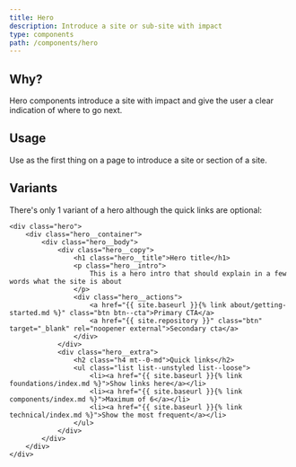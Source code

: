 ```yaml
---
title: Hero
description: Introduce a site or sub-site with impact
type: components
path: /components/hero
---
```


## Why?

Hero components introduce a site with impact and give the user a clear indication of where to go next.

## Usage

Use as the first thing on a page to introduce a site or section of a site.

## Variants

There's only 1 variant of a hero although the quick links are optional:

```
<div class="hero">
    <div class="hero__container">
        <div class="hero__body">
            <div class="hero__copy">
                <h1 class="hero__title">Hero title</h1>
                <p class="hero__intro">
                    This is a hero intro that should explain in a few words what the site is about
                </p>
                <div class="hero__actions">
                    <a href="{{ site.baseurl }}{% link about/getting-started.md %}" class="btn btn--cta">Primary CTA</a>
                    <a href="{{ site.repository }}" class="btn" target="_blank" rel="noopener external">Secondary cta</a>
                </div>
            </div>
            <div class="hero__extra">
                <h2 class="h4 mt--0-md">Quick links</h2>
                <ul class="list list--unstyled list--loose">
                    <li><a href="{{ site.baseurl }}{% link foundations/index.md %}">Show links here</a></li>
                    <li><a href="{{ site.baseurl }}{% link components/index.md %}">Maximum of 6</a></li>
                    <li><a href="{{ site.baseurl }}{% link technical/index.md %}">Show the most frequent</a></li>
                </ul>
            </div>
        </div>
    </div>
</div>
```
